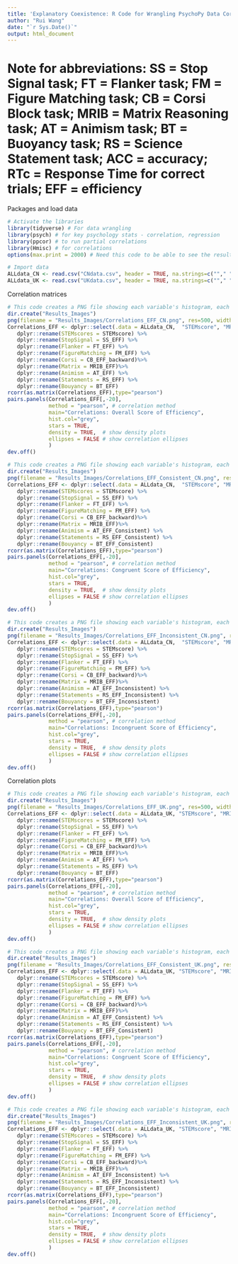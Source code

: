 ```yaml
---
title: 'Explanatory Coexistence: R Code for Wrangling PsychoPy Data Correlation Analysis'
author: "Rui Wang"
date: "`r Sys.Date()`"
output: html_document
---
```

# Note for abbreviations: SS = Stop Signal task; FT = Flanker task; FM = Figure Matching task; CB = Corsi Block task; MRIB = Matrix Reasoning task; AT = Animism task; BT = Buoyancy task; RS = Science Statement task; ACC = accuracy; RTc = Response Time for correct trials; EFF = efficiency

Packages and load data
```r
# Activate the libraries 
library(tidyverse) # For data wrangling
library(psych) # for key psychology stats - correlation, regression
library(ppcor) # to run partial correlations
library(Hmisc) # for correlations
options(max.print = 2000) # Need this code to be able to see the results summary below

# Import data
ALLdata_CN <- read.csv("CNdata.csv", header = TRUE, na.strings=c(""," ","NA"))
ALLdata_UK <- read.csv("UKdata.csv", header = TRUE, na.strings=c(""," ","NA"))
```

Correlation matrices
```r
# This code creates a PNG file showing each variable's histogram, each pairwise scatterplot and each pairwise correlation
dir.create("Results_Images")
png(filename = "Results_Images/Correlations_EFF_CN.png", res=500, width=8000, height=8000)
Correlations_EFF <- dplyr::select(.data = ALLdata_CN,  "STEMscore", "MRIB_EFF",  "SS_EFF", "FT_EFF", "FM_EFF", "CB_EFF_backward","RS_EFF", "AT_EFF", "BT_EFF") %>% 
   dplyr::rename(STEMscores = STEMscore) %>% 
   dplyr::rename(StopSignal = SS_EFF) %>% 
   dplyr::rename(Flanker = FT_EFF) %>% 
   dplyr::rename(FigureMatching = FM_EFF) %>% 
   dplyr::rename(Corsi = CB_EFF_backward)%>% 
   dplyr::rename(Matrix = MRIB_EFF)%>%
   dplyr::rename(Animism = AT_EFF) %>% 
   dplyr::rename(Statements = RS_EFF) %>% 
   dplyr::rename(Bouyancy = BT_EFF)
rcorr(as.matrix(Correlations_EFF),type="pearson")
pairs.panels(Correlations_EFF[,-20], 
             method = "pearson", # correlation method
             main="Correlations: Overall Score of Efficiency",
             hist.col="grey",
             stars = TRUE,
             density = TRUE,  # show density plots
             ellipses = FALSE # show correlation ellipses
             )
dev.off()
```
```r
# This code creates a PNG file showing each variable's histogram, each pairwise scatterplot and each pairwise correlation
dir.create("Results_Images")
png(filename = "Results_Images/Correlations_EFF_Consistent_CN.png", res=500, width=8000, height=8000)
Correlations_EFF <- dplyr::select(.data = ALLdata_CN,  "STEMscore", "MRIB_EFF", "SS_EFF", "FT_EFF", "FM_EFF","CB_EFF_backward","RS_EFF_Consistent", "AT_EFF_Consistent", "BT_EFF_Consistent") %>% 
   dplyr::rename(STEMscores = STEMscore) %>% 
   dplyr::rename(StopSignal = SS_EFF) %>% 
   dplyr::rename(Flanker = FT_EFF) %>% 
   dplyr::rename(FigureMatching = FM_EFF) %>% 
   dplyr::rename(Corsi = CB_EFF_backward)%>% 
   dplyr::rename(Matrix = MRIB_EFF)%>%
   dplyr::rename(Animism = AT_EFF_Consistent) %>% 
   dplyr::rename(Statements = RS_EFF_Consistent) %>% 
   dplyr::rename(Bouyancy = BT_EFF_Consistent)
rcorr(as.matrix(Correlations_EFF),type="pearson")
pairs.panels(Correlations_EFF[,-20], 
             method = "pearson", # correlation method
             main="Correlations: Congruent Score of Efficiency",
             hist.col="grey",
             stars = TRUE,
             density = TRUE,  # show density plots
             ellipses = FALSE # show correlation ellipses
             )
dev.off()
```
```r
# This code creates a PNG file showing each variable's histogram, each pairwise scatterplot and each pairwise correlation
dir.create("Results_Images")
png(filename = "Results_Images/Correlations_EFF_Inconsistent_CN.png", res=500, width=8000, height=8000)
Correlations_EFF <- dplyr::select(.data = ALLdata_CN,  "STEMscore", "MRIB_EFF", "SS_EFF", "FT_EFF", "FM_EFF","CB_EFF_backward","RS_EFF_Inconsistent", "AT_EFF_Inconsistent", "BT_EFF_Inconsistent") %>% 
   dplyr::rename(STEMscores = STEMscore) %>% 
   dplyr::rename(StopSignal = SS_EFF) %>% 
   dplyr::rename(Flanker = FT_EFF) %>% 
   dplyr::rename(FigureMatching = FM_EFF) %>% 
   dplyr::rename(Corsi = CB_EFF_backward)%>% 
   dplyr::rename(Matrix = MRIB_EFF)%>%
   dplyr::rename(Animism = AT_EFF_Inconsistent) %>% 
   dplyr::rename(Statements = RS_EFF_Inconsistent) %>% 
   dplyr::rename(Bouyancy = BT_EFF_Inconsistent)
rcorr(as.matrix(Correlations_EFF),type="pearson")
pairs.panels(Correlations_EFF[,-20], 
             method = "pearson", # correlation method
             main="Correlations: Incongruent Score of Efficiency",
             hist.col="grey",
             stars = TRUE,
             density = TRUE,  # show density plots
             ellipses = FALSE # show correlation ellipses
             )
dev.off()
```

Correlation plots
```r
# This code creates a PNG file showing each variable's histogram, each pairwise scatterplot and each pairwise correlation
dir.create("Results_Images")
png(filename = "Results_Images/Correlations_EFF_UK.png", res=500, width=8000, height=8000)
Correlations_EFF <- dplyr::select(.data = ALLdata_UK, "STEMscore", "MRIB_EFF", "SS_EFF", "FT_EFF", "FM_EFF", "CB_EFF_backward", "RS_EFF", "AT_EFF", "BT_EFF") %>% 
   dplyr::rename(STEMscores = STEMscore) %>% 
   dplyr::rename(StopSignal = SS_EFF) %>% 
   dplyr::rename(Flanker = FT_EFF) %>% 
   dplyr::rename(FigureMatching = FM_EFF) %>% 
   dplyr::rename(Corsi = CB_EFF_backward)%>% 
   dplyr::rename(Matrix = MRIB_EFF)%>%
   dplyr::rename(Animism = AT_EFF) %>% 
   dplyr::rename(Statements = RS_EFF) %>% 
   dplyr::rename(Bouyancy = BT_EFF)
rcorr(as.matrix(Correlations_EFF),type="pearson")
pairs.panels(Correlations_EFF[,-20], 
             method = "pearson", # correlation method
             main="Correlations: Overall Score of Efficiency",
             hist.col="grey",
             stars = TRUE,
             density = TRUE,  # show density plots
             ellipses = FALSE # show correlation ellipses
             )
dev.off()
```
```r
# This code creates a PNG file showing each variable's histogram, each pairwise scatterplot and each pairwise correlation
dir.create("Results_Images")
png(filename = "Results_Images/Correlations_EFF_Consistent_UK.png", res=500, width=8000, height=8000)
Correlations_EFF <- dplyr::select(.data = ALLdata_UK, "STEMscore", "MRIB_EFF", "SS_EFF", "FT_EFF", "FM_EFF","CB_EFF_backward", "RS_EFF_Consistent","AT_EFF_Consistent", "BT_EFF_Consistent") %>% 
   dplyr::rename(STEMscores = STEMscore) %>% 
   dplyr::rename(StopSignal = SS_EFF) %>% 
   dplyr::rename(Flanker = FT_EFF) %>% 
   dplyr::rename(FigureMatching = FM_EFF) %>% 
   dplyr::rename(Corsi = CB_EFF_backward)%>% 
   dplyr::rename(Matrix = MRIB_EFF)%>%
   dplyr::rename(Animism = AT_EFF_Consistent) %>% 
   dplyr::rename(Statements = RS_EFF_Consistent) %>% 
   dplyr::rename(Bouyancy = BT_EFF_Consistent)
rcorr(as.matrix(Correlations_EFF),type="pearson")
pairs.panels(Correlations_EFF[,-20], 
             method = "pearson", # correlation method
             main="Correlations: Congruent Score of Efficiency",
             hist.col="grey",
             stars = TRUE,
             density = TRUE,  # show density plots
             ellipses = FALSE # show correlation ellipses
             )
dev.off()
```
```r
# This code creates a PNG file showing each variable's histogram, each pairwise scatterplot and each pairwise correlation
dir.create("Results_Images")
png(filename = "Results_Images/Correlations_EFF_Inconsistent_UK.png", res=500, width=8000, height=8000)
Correlations_EFF <- dplyr::select(.data = ALLdata_UK, "STEMscore", "MRIB_EFF", "SS_EFF", "FT_EFF", "FM_EFF","CB_EFF_backward","RS_EFF_Inconsistent", "AT_EFF_Inconsistent", "BT_EFF_Inconsistent") %>% 
   dplyr::rename(STEMscores = STEMscore) %>% 
   dplyr::rename(StopSignal = SS_EFF) %>% 
   dplyr::rename(Flanker = FT_EFF) %>% 
   dplyr::rename(FigureMatching = FM_EFF) %>% 
   dplyr::rename(Corsi = CB_EFF_backward)%>% 
   dplyr::rename(Matrix = MRIB_EFF)%>%
   dplyr::rename(Animism = AT_EFF_Inconsistent) %>% 
   dplyr::rename(Statements = RS_EFF_Inconsistent) %>% 
   dplyr::rename(Bouyancy = BT_EFF_Inconsistent)
rcorr(as.matrix(Correlations_EFF),type="pearson")
pairs.panels(Correlations_EFF[,-20], 
             method = "pearson", # correlation method
             main="Correlations: Incongruent Score of Efficiency",
             hist.col="grey",
             stars = TRUE,
             density = TRUE,  # show density plots
             ellipses = FALSE # show correlation ellipses
             )
dev.off()
```
